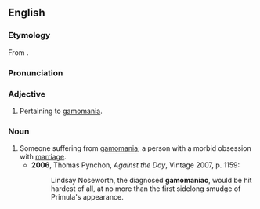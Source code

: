 ==English==
===Etymology===
From {{term|gamomania}}.

===Pronunciation===
{{IPA|/gæməˈmeɪnɪæk/}}

===Adjective===
{{en-adj}}

# Pertaining to [[gamomania]].

===Noun===
{{en-noun}}

# Someone suffering from [[gamomania]]; a person with a morbid obsession with [[marriage]].
#*'''2006''', Thomas Pynchon, ''Against the Day'', Vintage 2007, p. 1159:
#*:Lindsay Noseworth, the diagnosed '''gamomaniac''', would be hit hardest of all, at no more than the first sidelong smudge of Primula's appearance.